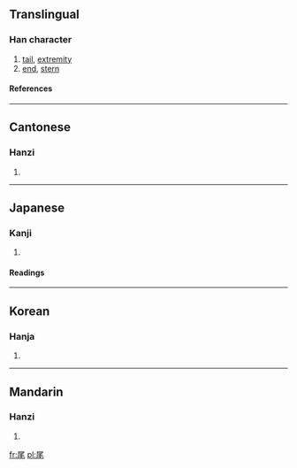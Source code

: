 ==Translingual==
===Han character===
{{Han char|rn=44|rad=尸|as=04|sn=7|four=7721<sub>4</sub>|canj=尸竹手山 (SHQU)}}
# [[tail]], [[extremity]]
# [[end]], [[stern]]
====References====
{{Han ref|kx=0300.160|dkj=07650|dj=0596.120|hdz=20966.160|uh=5C3E|ud=23614|bh=A7C0|bd=42944}}
----
==Cantonese==
===Hanzi===
{{yue-hanzi|jyut=|y=mei5}}
# {{defn|Cantonese}}
----
==Japanese==
===Kanji===
{{ja-kanji|grade=c|rs=尸04}}
# {{defn|Japanese}} 
====Readings====
{{ja-readings|on=[[び]] (bi)|kun=[[お]] (o)}}
----
==Korean==
===Hanja===
{{ko-hanja|hangeul=[[미]]|rv=mi|mr=mi}}
# {{defn|Korean}}
----

==Mandarin==
===Hanzi===
{{cmn-hanzi|pin=[[wěi]] (wei3)|wg=wei<sup>3</sup>}}
# {{defn|Mandarin}}

[[fr:尾]]
[[pl:尾]]
